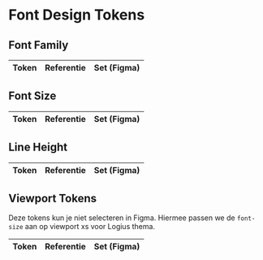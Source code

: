 
<Meta title="Design Tokens/Common/Typografie" />

# Font Design Tokens

## Font Family

<DesignTokenOverview>
  <table>
    <thead>
      <tr>
        <th>Token</th>
        <th>Referentie</th>
        <th>Set (Figma)</th>
      </tr>
    </thead>
    <tbody>
      <DesignTokenFontPreview token="rh.font-family.primary" reference="rh.font-family.sans" set="product" />
    </tbody>
  </table>

## Font Size

<table>
  <thead>
    <tr>
      <th>Token</th>
      <th>Referentie</th>
      <th>Set (Figma)</th>
    </tr>
  </thead>
  <tbody>
    <DesignTokenFontPreview token="rh.font-size.s" reference="viewport.font-size.s" set="product" />
    <DesignTokenFontPreview token="rh.font-size.m" reference="viewport.font-size.m" set="product" />
    <DesignTokenFontPreview token="rh.font-size.l" reference="viewport.font-size.l" set="product" />
    <DesignTokenFontPreview token="rh.font-size.xl" reference="viewport.font-size.xl" set="product" />
    <DesignTokenFontPreview token="rh.font-size.2xl" reference="viewport.font-size.2xl" set="product" />
  </tbody>
</table>

## Line Height

<table>
  <thead>
    <tr>
      <th>Token</th>
      <th>Referentie</th>
      <th>Set (Figma)</th>
    </tr>
  </thead>
  <tbody>
    <DesignTokenFontPreview token="rh.line-height.s" reference="viewport.line-height.s" set="product" />
    <DesignTokenFontPreview token="rh.line-height.m" reference="viewport.line-height.m" set="product" />
    <DesignTokenFontPreview token="rh.line-height.l" reference="viewport.line-height.l" set="product" />
    <DesignTokenFontPreview token="rh.line-height.xl" reference="viewport.line-height.xl" set="product" />
    <DesignTokenFontPreview token="rh.line-height.2xl" reference="viewport.line-height.2xl" set="product" />
  </tbody>
</table>

## Viewport Tokens

Deze tokens kun je niet selecteren in Figma. Hiermee passen we de `font-size` aan op viewport xs voor Logius thema.

  <table>
    <thead>
      <tr>
        <th>Token</th>
        <th>Referentie</th>
        <th>Set (Figma)</th>
      </tr>
    </thead>
    <tbody>
      <DesignTokenFontPreview token="viewport.font-size.s" value="1rem" set="viewport" />
      <DesignTokenFontPreview token="viewport.font-size.m" value="1.125rem" set="viewport" />
      <DesignTokenFontPreview token="viewport.font-size.l" value="1.375rem" set="viewport" />
      <DesignTokenFontPreview token="viewport.font-size.xl" value="1.625rem" set="viewport" />
      <DesignTokenFontPreview token="viewport.font-size.2xl" value="2.5rem" set="viewport" />
      <DesignTokenFontPreview token="viewport.line-height.s" value="1.5rem" set="viewport" />
      <DesignTokenFontPreview token="viewport.line-height.m" value="1.75rem" set="viewport" />
      <DesignTokenFontPreview token="viewport.line-height.l" value="2rem" set="viewport" />
      <DesignTokenFontPreview token="viewport.line-height.xl" value="2.25rem" set="viewport" />
      <DesignTokenFontPreview token="viewport.line-height.2xl" value="3.5rem" set="viewport" />
    </tbody>
  </table>
</DesignTokenOverview>
